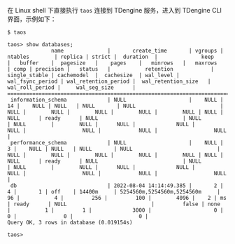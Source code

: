 在 Linux shell 下直接执行 `taos` 连接到 TDengine 服务，进入到 TDengine CLI 界面，示例如下：

```text
$ taos

taos> show databases;
              name              |       create_time       | vgroups |        ntables        | replica | strict |  duration  |              keep              |   buffer    |  pagesize   |    pages    |   minrows   |   maxrows   | comp | precision |   status   |           retention            | single_stable | cachemodel  |  cachesize  | wal_level | wal_fsync_period | wal_retention_period |  wal_retention_size   | wal_roll_period |     wal_seg_size      |
=========================================================================================================================================================================================================================================================================================================================================================================================================================================================================
 information_schema             | NULL                    |    NULL |                    14 |    NULL | NULL   | NULL       | NULL                           |        NULL |        NULL |        NULL |        NULL |        NULL | NULL | NULL      | ready      | NULL                           | NULL          | NULL        |        NULL |      NULL |             NULL |                 NULL |                  NULL |            NULL |                  NULL |
 performance_schema             | NULL                    |    NULL |                     3 |    NULL | NULL   | NULL       | NULL                           |        NULL |        NULL |        NULL |        NULL |        NULL | NULL | NULL      | ready      | NULL                           | NULL          | NULL        |        NULL |      NULL |             NULL |                 NULL |                  NULL |            NULL |                  NULL |
 db                             | 2022-08-04 14:14:49.385 |       2 |                     4 |       1 | off    | 14400m     | 5254560m,5254560m,5254560m     |          96 |           4 |         256 |         100 |        4096 |    2 | ms        | ready      | NULL                           |         false | none        |           1 |         1 |             3000 |                    0 |                     0 |               0 |                     0 |
Query OK, 3 rows in database (0.019154s)

taos>
```
